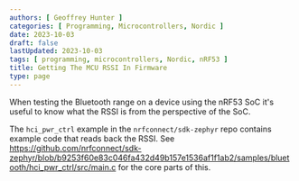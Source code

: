 ```yaml
---
authors: [ Geoffrey Hunter ]
categories: [ Programming, Microcontrollers, Nordic ]
date: 2023-10-03
draft: false
lastUpdated: 2023-10-03
tags: [ programming, microcontrollers, Nordic, nRF53 ]
title: Getting The MCU RSSI In Firmware
type: page
---
```



When testing the Bluetooth range on a device using the nRF53 SoC it's useful to know what the RSSI is from the perspective of the SoC.

The `hci_pwr_ctrl` example in the `nrfconnect/sdk-zephyr` repo contains example code that reads back the RSSI. See https://github.com/nrfconnect/sdk-zephyr/blob/b9253f60e83c046fa432d49b157e1536af1f1ab2/samples/bluetooth/hci_pwr_ctrl/src/main.c for the core parts of this.
